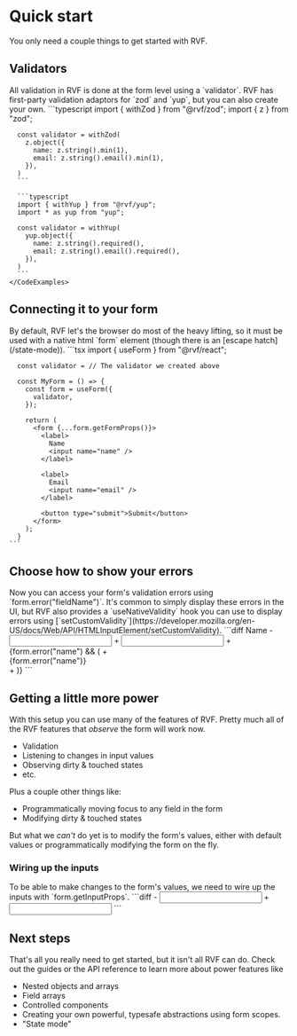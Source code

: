 # Quick start

You only need a couple things to get started with RVF.

## Validators

<Row>
  <Col>
    All validation in RVF is done at the form level using a `validator`.
    RVF has first-party validation adaptors for `zod` and `yup`, but you can also create your own.
  </Col>
  <Col>
    <CodeExamples title="Creating a validator" tabs={["Zod", "Yup"]}>
      ```typescript
      import { withZod } from "@rvf/zod";
      import { z } from "zod";

      const validator = withZod(
        z.object({
          name: z.string().min(1),
          email: z.string().email().min(1),
        }),
      )
      ```

      ```typescript
      import { withYup } from "@rvf/yup";
      import * as yup from "yup";

      const validator = withYup(
        yup.object({
          name: z.string().required(),
          email: z.string().email().required(),
        }),
      )
      ```
    </CodeExamples>
  </Col>
</Row>

## Connecting it to your form

<Row>
  <Col>
    By default, RVF let's the browser do most of the heavy lifting,
    so it must be used with a native html `form` element (though there is an [escape hatch](/state-mode)).
  </Col>
  <Col>
    ```tsx
      import { useForm } from "@rvf/react";

      const validator = // The validator we created above

      const MyForm = () => {
        const form = useForm({
          validator,
        });

        return (
          <form {...form.getFormProps()}>
            <label>
              Name
              <input name="name" />
            </label>

            <label>
              Email
              <input name="email" />
            </label>

            <button type="submit">Submit</button>
          </form>
        );
      }
    ```
  </Col>
</Row>

## Choose how to show your errors

<Row>
  <Col>
    Now you can access your form's validation errors using `form.error("fieldName")`.
    It's common to simply display these errors in the UI, but RVF also provides a
    `useNativeValidity` hook you can use to display errors using [`setCustomValidity`](https://developer.mozilla.org/en-US/docs/Web/API/HTMLInputElement/setCustomValidity).
  </Col>
  <Col>
    ```diff
      <label>
        Name
    -   <input name="name" />
    +   <input name="name" aria-describedby="name-error" />
      </label>
    + {form.error("name") && (
    +   <div id="name-error">{form.error("name")}</div>
    + )}
    ```
  </Col>
</Row>

## Getting a little more power

With this setup you can use many of the features of RVF.
Pretty much all of the RVF features that _observe_ the form will work now.

- Validation
- Listening to changes in input values
- Observing dirty & touched states
- etc.

Plus a couple other things like:

- Programmatically moving focus to any field in the form
- Modifying dirty & touched states

But what we _can't_ do yet is to modify the form's values,
either with default values or programmatically modifying the form on the fly.

### Wiring up the inputs

<Row>
  <Col>
    To be able to make changes to the form's values, we need to wire up the inputs
    with `form.getInputProps`.
  </Col>
  <Col>
    ```diff
    -   <input name="name" aria-describedby="name-error" />
    +   <input
    +     {...form.getInputProps("name")}
    +     aria-describedby="name-error"
    +   />
    ```
  </Col>
</Row>

## Next steps

That's all you really need to get started, but it isn't all RVF can do.
Check out the guides or the API reference to learn more about power features like

- Nested objects and arrays
- Field arrays
- Controlled components
- Creating your own powerful, typesafe abstractions using form scopes.
- "State mode"